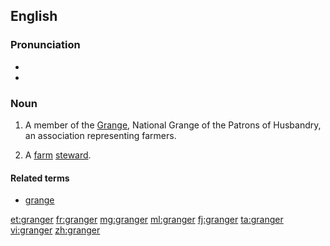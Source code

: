 {{also|Granger}}
==English==

===Pronunciation===
* {{IPA|/ˈɡɹeɪndʒə(ɹ)/}}
* {{rhymes|eɪndʒə(ɹ)}}

===Noun===
{{en-noun}}

# {{context|US|lang=en}} A member of the [[Grange]], National Grange of the Patrons of Husbandry, an association representing farmers.
# {{context|obsolete|lang=en}} A [[farm]] [[steward]].

====Related terms====
* [[grange]]

[[et:granger]]
[[fr:granger]]
[[mg:granger]]
[[ml:granger]]
[[fj:granger]]
[[ta:granger]]
[[vi:granger]]
[[zh:granger]]